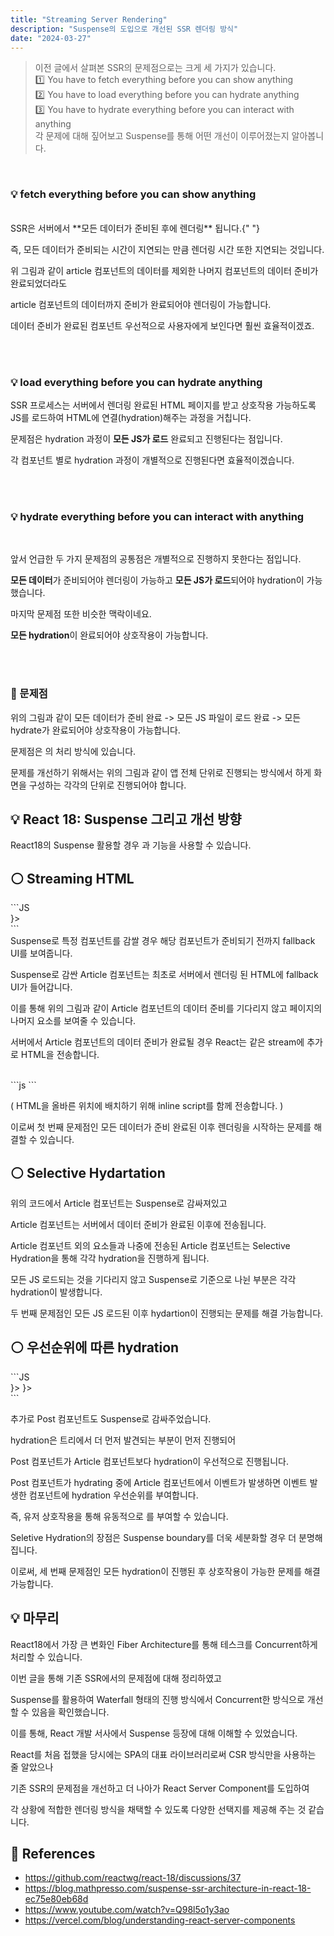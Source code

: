 ```yaml
---
title: "Streaming Server Rendering"
description: "Suspense의 도입으로 개선된 SSR 렌더링 방식"
date: "2024-03-27"
---
```


> 이전 글에서 살펴본 SSR의 문제점으로는 크게 세 가지가 있습니다. <br />
> 1️⃣ You have to fetch everything before you can show anything <br />
> 2️⃣ You have to load everything before you can hydrate anything <br />
> 3️⃣ You have to hydrate everything before you can interact with anything <br />
> 각 문제에 대해 짚어보고 Suspense를 통해 어떤 개선이 이루어졌는지 알아봅니다. <br />

<br />

### 💡 fetch everything before you can show anything

<br />
SSR은 서버에서 **모든 데이터가 준비된 후에 렌더링** 됩니다.{" "}

즉, 모든 데이터가 준비되는 시간이 지연되는 만큼 렌더링 시간 또한 지연되는 것입니다.

<CustomImage
  src="https://github.com/jeongdopark/xeraph-blog/assets/72500346/b9ac574f-cd3e-484e-95d2-01cd7749dd93"
  width={600}
  height={400}
/>

위 그림과 같이 article 컴포넌트의 데이터를 제외한 나머지 컴포넌트의 데이터 준비가 완료되었더라도

article 컴포넌트의 데이터까지 준비가 완료되어야 렌더링이 가능합니다.

데이터 준비가 완료된 컴포넌트 우선적으로 사용자에게 보인다면 훨씬 효율적이겠죠.

<br />
<br />

### 💡 load everything before you can hydrate anything

<CustomImage
  src="https://github.com/jeongdopark/xeraph-blog/assets/72500346/203e5623-0a26-4273-ab42-e5cfad47967e"
  width={600}
  height={400}
/>

SSR 프로세스는 서버에서 렌더링 완료된 HTML 페이지를 받고 상호작용 가능하도록 JS를 로드하여 HTML에 연결(hydration)해주는 과정을 거칩니다.

문제점은 hydration 과정이 **모든 JS가 로드** 완료되고 진행된다는 점입니다.

각 컴포넌트 별로 hydration 과정이 개별적으로 진행된다면 효율적이겠습니다.

<br />
<br />

### 💡 hydrate everything before you can interact with anything

<br />

앞서 언급한 두 가지 문제점의 공통점은 개별적으로 진행하지 못한다는 점입니다.

**모든 데이터**가 준비되어야 렌더링이 가능하고 **모든 JS가 로드**되어야 hydration이 가능했습니다.

마지막 문제점 또한 비슷한 맥락이네요.

**모든 hydration**이 완료되어야 상호작용이 가능합니다.

<br />
<br />

### 🚨 문제점

<CustomImage
  src="https://github.com/jeongdopark/xeraph-blog/assets/72500346/f519b95c-7b27-482f-876c-ab8bf080a823"
  width={600}
  height={400}
/>

위의 그림과 같이 모든 데이터가 준비 완료 -> 모든 JS 파일이 로드 완료 -> 모든 hydrate가 완료되어야 상호작용이 가능합니다.

문제점은 <Highlight text="waterfall 형태" />의 처리 방식에 있습니다.

<CustomImage
  src="https://github.com/jeongdopark/xeraph-blog/assets/72500346/47bdb1b5-c8a6-4c25-b1ce-d918d3eaba14"
  width={600}
  height={400}
/>

문제를 개선하기 위해서는 위의 그림과 같이 앱 전체 단위로 진행되는 방식에서 <Highlight text="Concurrent"/>하게 화면을 구성하는 각각의 단위로 진행되어야 합니다.

## 💡 React 18: Suspense 그리고 개선 방향

React18의 Suspense 활용할 경우 <Highlight text="Streaming HTML"/>과 <Highlight text="Selective Hydartation"/> 기능을 사용할 수 있습니다.

## ⚪️ Streaming HTML

<CodeHeader text="Suspense 사용" />
```JS
<Layout>
  <Nav />
  <Side />
  <Post />
  <Suspense fallback={<Loading />}>
    <Article />
  </Suspense>
</Layout>
```
<br />
Suspense로 특정 컴포넌트를 감쌀 경우 해당 컴포넌트가 준비되기 전까지 fallback UI를 보여줍니다.

<CustomImage
  src="https://github.com/jeongdopark/xeraph-blog/assets/72500346/bd714411-5351-45d7-8aa4-7febc2a88413"
  width={600}
  height={400}
/>

Suspense로 감싼 Article 컴포넌트는 최초로 서버에서 렌더링 된 HTML에 fallback UI가 들어갑니다.

이를 통해 위의 그림과 같이 Article 컴포넌트의 데이터 준비를 기다리지 않고 페이지의 나머지 요소를 보여줄 수 있습니다.

서버에서 Article 컴포넌트의 데이터 준비가 완료될 경우 React는 같은 stream에 추가로 HTML을 전송합니다.

<br />

<CodeHeader text="HTML & inline script" />
```js
<div hidden id="articles">
  <p>First article</p>
  <p>Second article</p>
</div>
<script>
  // This implementation is slightly simplified document.getElementById('sections-spinner').replaceChildren(
  document.getElementById('articles') );
</script>
```

<br />

( HTML을 올바른 위치에 배치하기 위해 inline script를 함께 전송합니다. )

이로써 첫 번째 문제점인 모든 데이터가 준비 완료된 이후 렌더링을 시작하는 문제를 해결할 수 있습니다.

## ⚪️ Selective Hydartation

<CustomImage
  src="https://github.com/jeongdopark/xeraph-blog/assets/72500346/57bd958a-8d79-4000-8eab-3a6b822a8832"
  width={700}
  height={400}
/>

위의 코드에서 Article 컴포넌트는 Suspense로 감싸져있고

Article 컴포넌트는 서버에서 데이터 준비가 완료된 이후에 전송됩니다.

Article 컴포넌트 외의 요소들과 나중에 전송된 Article 컴포넌트는 Selective Hydration을 통해 각각 hydration을 진행하게 됩니다.

모든 JS 로드되는 것을 기다리지 않고 Suspense로 기준으로 나뉜 부분은 각각 hydration이 발생합니다.

두 번째 문제점인 모든 JS 로드된 이후 hydartion이 진행되는 문제를 해결 가능합니다.

## ⚪️ 우선순위에 따른 hydration

<CodeHeader text="Post & Article Suspense 사용" />
```JS
<Layout>
  <Nav />
  <Side />
  <Suspense fallback={<Loading />}>
    <Post />
  </Suspense>
  <Suspense fallback={<Loading />}>
    <Article />
  </Suspense>
</Layout>
```

<br />

추가로 Post 컴포넌트도 Suspense로 감싸주었습니다.

hydration은 트리에서 더 먼저 발견되는 부분이 먼저 진행되어

Post 컴포넌트가 Article 컴포넌트보다 hydration이 우선적으로 진행됩니다.

<CustomImage
  src="https://github.com/jeongdopark/xeraph-blog/assets/72500346/37d0c4ff-3ee9-4d37-a311-4eb84b660afe"
  width={700}
  height={400}
/>

Post 컴포넌트가 hydrating 중에 Article 컴포넌트에서 이벤트가 발생하면 이벤트 발생한 컴포넌트에 hydration 우선순위를 부여합니다.

즉, 유저 상호작용을 통해 유동적으로 <Highlight text="hydration 우선순위" />를 부여할 수 있습니다.

Seletive Hydration의 장점은 Suspense boundary를 더욱 세분화할 경우 더 분명해집니다.

이로써, 세 번째 문제점인 모든 hydration이 진행된 후 상호작용이 가능한 문제를 해결 가능합니다.

## 💡 마무리

React18에서 가장 큰 변화인 Fiber Architecture를 통해 테스크를 Concurrent하게 처리할 수 있습니다.

이번 글을 통해 기존 SSR에서의 문제점에 대해 정리하였고

Suspense를 활용하여 Waterfall 형태의 진행 방식에서 Concurrent한 방식으로 개선할 수 있음을 확인했습니다.

이를 통해, React 개발 서사에서 Suspense 등장에 대해 이해할 수 있었습니다.

React를 처음 접했을 당시에는 SPA의 대표 라이브러리로써 CSR 방식만을 사용하는 줄 알았으나

기존 SSR의 문제점을 개선하고 더 나아가 React Server Component를 도입하여

각 상황에 적합한 렌더링 방식을 채택할 수 있도록 다양한 선택지를 제공해 주는 것 같습니다.

## 🔦 References

- https://github.com/reactwg/react-18/discussions/37
- https://blog.mathpresso.com/suspense-ssr-architecture-in-react-18-ec75e80eb68d
- https://www.youtube.com/watch?v=Q98l5o1y3ao
- https://vercel.com/blog/understanding-react-server-components

